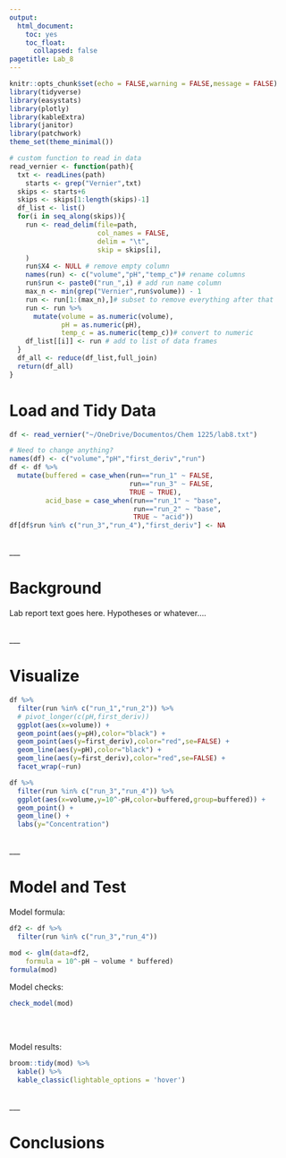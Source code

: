 ```yaml
---
output: 
  html_document:
    toc: yes
    toc_float:
      collapsed: false
pagetitle: Lab_8
---
```




```r
knitr::opts_chunk$set(echo = FALSE,warning = FALSE,message = FALSE)
library(tidyverse)
library(easystats)
library(plotly)
library(kableExtra)
library(janitor)
library(patchwork)
theme_set(theme_minimal())
```


```r
# custom function to read in data
read_vernier <- function(path){
  txt <- readLines(path)
    starts <- grep("Vernier",txt)
  skips <- starts+6
  skips <- skips[1:length(skips)-1]
  df_list <- list()
  for(i in seq_along(skips)){
    run <- read_delim(file=path,
                      col_names = FALSE,
                      delim = "\t",
                      skip = skips[i],
    )
    run$X4 <- NULL # remove empty column
    names(run) <- c("volume","pH","temp_c")# rename columns
    run$run <- paste0("run_",i) # add run name column
    max_n <- min(grep("Vernier",run$volume)) - 1 
    run <- run[1:(max_n),]# subset to remove everything after that
    run <- run %>%
      mutate(volume = as.numeric(volume),
             pH = as.numeric(pH),
             temp_c = as.numeric(temp_c))# convert to numeric
    df_list[[i]] <- run # add to list of data frames
  }
  df_all <- reduce(df_list,full_join)
  return(df_all)
}
```




# Load and Tidy Data

```r
df <- read_vernier("~/OneDrive/Documentos/Chem 1225/lab8.txt")

# Need to change anything?
names(df) <- c("volume","pH","first_deriv","run")
df <- df %>% 
  mutate(buffered = case_when(run=="run_1" ~ FALSE,
                              run=="run_3" ~ FALSE,
                              TRUE ~ TRUE),
         acid_base = case_when(run=="run_1" ~ "base",
                               run=="run_2" ~ "base",
                               TRUE ~ "acid"))
df[df$run %in% c("run_3","run_4"),"first_deriv"] <- NA
```

<br>
___
<br>

# Background

Lab report text goes here. Hypotheses or whatever....

<br>
___
<br>


# Visualize

```r
df %>% 
  filter(run %in% c("run_1","run_2")) %>% 
  # pivot_longer(c(pH,first_deriv))
  ggplot(aes(x=volume)) +
  geom_point(aes(y=pH),color="black") +
  geom_point(aes(y=first_deriv),color="red",se=FALSE) +
  geom_line(aes(y=pH),color="black") +
  geom_line(aes(y=first_deriv),color="red",se=FALSE) +
  facet_wrap(~run)
```

```r
df %>% 
  filter(run %in% c("run_3","run_4")) %>% 
  ggplot(aes(x=volume,y=10^-pH,color=buffered,group=buffered)) +
  geom_point() +
  geom_line() +
  labs(y="Concentration")

```

<br>
___
<br>

# Model and Test


Model formula:
```r
df2 <- df %>% 
  filter(run %in% c("run_3","run_4"))

mod <- glm(data=df2,
    formula = 10^-pH ~ volume * buffered)
formula(mod)

```
Model checks:
```r
check_model(mod)

```

<br>
<br>

Model results:
```r
broom::tidy(mod) %>% 
  kable() %>% 
  kable_classic(lightable_options = 'hover')

```

<br>
___
<br>


# Conclusions



